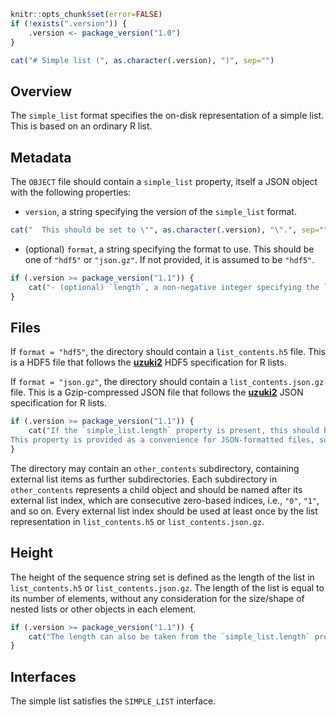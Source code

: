 ```r
knitr::opts_chunk$set(error=FALSE)
if (!exists(".version")) {
    .version <- package_version("1.0")
}
```

```r
cat("# Simple list (", as.character(.version), ")", sep="")
```

## Overview

The `simple_list` format specifies the on-disk representation of a simple list.
This is based on an ordinary R list.

## Metadata

The `OBJECT` file should contain a `simple_list` property, itself a JSON object with the following properties:

- `version`, a string specifying the version of the `simple_list` format.
```r
cat("  This should be set to \"", as.character(.version), "\".", sep="")
```
- (optional) `format`, a string specifying the format to use.
  This should be one of `"hdf5"` or `"json.gz"`.
  If not provided, it is assumed to be `"hdf5"`.
```r
if (.version >= package_version("1.1")) {
    cat("- (optional) `length`, a non-negative integer specifying the length of the list.")
}
```

## Files

If `format = "hdf5"`, the directory should contain a `list_contents.h5` file.
This is a HDF5 file that follows the [**uzuki2**](https://github.com/ArtifactDB/uzuki2) HDF5 specification for R lists.

If `format = "json.gz"`, the directory should contain a `list_contents.json.gz` file.
This is a Gzip-compressed JSON file that follows the [**uzuki2**](https://github.com/ArtifactDB/uzuki2) JSON specification for R lists.

```r
if (.version >= package_version("1.1")) {
    cat("If the `simple_list.length` property is present, this should be equal to the length of the list (see [below](#height)).
This property is provided as a convenience for JSON-formatted files, so that readers do not need to parse the entire file to determine the list length.")
}
```

The directory may contain an `other_contents` subdirectory, containing external list items as further subdirectories.
Each subdirectory in `other_contents` represents a child object and should be named after its external list index, which are consecutive zero-based indices, i.e., `"0"`, `"1"`, and so on.
Every external list index should be used at least once by the list representation in `list_contents.h5` or `list_contents.json.gz`.

## Height

The height of the sequence string set is defined as the length of the list in `list_contents.h5` or `list_contents.json.gz`.
The length of the list is equal to its number of elements, without any consideration for the size/shape of nested lists or other objects in each element.
```r
if (.version >= package_version("1.1")) {
    cat("The length can also be taken from the `simple_list.length` property, if available.")
}
```

## Interfaces

The simple list satisfies the `SIMPLE_LIST` interface. 
